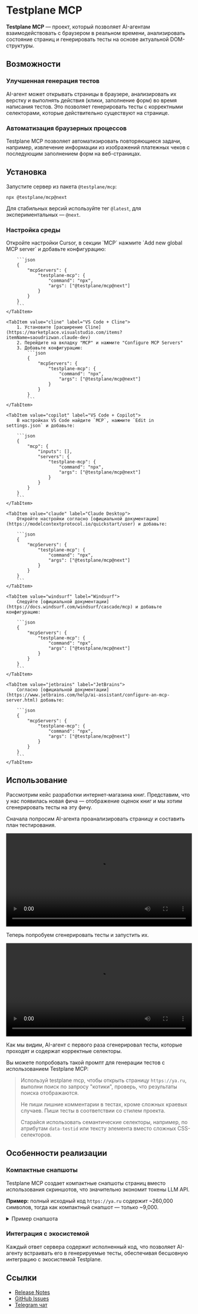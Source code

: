 
# Testplane MCP

**Testplane MCP** — проект, который позволяет AI-агентам взаимодействовать с браузером в реальном времени, анализировать состояние страниц и генерировать тесты на основе актуальной DOM-структуры.

## Возможности

### Улучшенная генерация тестов

AI-агент может открывать страницы в браузере, анализировать их верстку и выполнять действия (клики, заполнение форм) во время написания тестов. Это позволяет генерировать тесты с корректными селекторами, которые действительно существуют на странице.

### Автоматизация браузерных процессов

Testplane MCP позволяет автоматизировать повторяющиеся задачи, например, извлечение информации из изображений платежных чеков с последующим заполнением форм на веб-страницах.

## Установка

Запустите сервер из пакета `@testplane/mcp`:

```shell
npx @testplane/mcp@next
```

Для стабильных версий используйте тег `@latest`, для экспериментальных — `@next`.

### Настройка среды

<Tabs>
    <TabItem value="cursor" label="Cursor">
        Откройте настройки Cursor, в секции `MCP` нажмите `Add new global MCP server` и добавьте конфигурацию:

        ```json
        {
            "mcpServers": {
                "testplane-mcp": {
                    "command": "npx",
                    "args": ["@testplane/mcp@next"]
                }
            }
        }
        ```
    </TabItem>

    <TabItem value="cline" label="VS Code + Cline">
        1. Установите [расширение Cline](https://marketplace.visualstudio.com/items?itemName=saoudrizwan.claude-dev)
        2. Перейдите на вкладку "MCP" и нажмите "Configure MCP Servers"
        3. Добавьте конфигурацию:
            ```json
            {
                "mcpServers": {
                    "testplane-mcp": {
                        "command": "npx",
                        "args": ["@testplane/mcp@next"]
                    }
                }
            }
            ```
    </TabItem>

    <TabItem value="copilot" label="VS Code + Copilot">
        В настройках VS Code найдите `MCP`, нажмите `Edit in settings.json` и добавьте:

        ```json
        {
            "mcp": {
                "inputs": [],
                "servers": {
                    "testplane-mcp": {
                        "command": "npx",
                        "args": ["@testplane/mcp@next"]
                    }
                }
            }
        }
        ```
    </TabItem>

    <TabItem value="claude" label="Claude Desktop">
        Откройте настройки согласно [официальной документации](https://modelcontextprotocol.io/quickstart/user) и добавьте:

        ```json
        {
            "mcpServers": {
                "testplane-mcp": {
                    "command": "npx",
                    "args": ["@testplane/mcp@next"]
                }
            }
        }
        ```
    </TabItem>

    <TabItem value="windsurf" label="Windsurf">
        Следуйте [официальной документации](https://docs.windsurf.com/windsurf/cascade/mcp) и добавьте конфигурацию:

        ```json
        {
            "mcpServers": {
                "testplane-mcp": {
                    "command": "npx",
                    "args": ["@testplane/mcp@next"]
                }
            }
        }
        ```
    </TabItem>

    <TabItem value="jetbrains" label="JetBrains">
        Согласно [официальной документации](https://www.jetbrains.com/help/ai-assistant/configure-an-mcp-server.html) добавьте:

        ```json
        {
            "mcpServers": {
                "testplane-mcp": {
                    "command": "npx",
                    "args": ["@testplane/mcp@next"]
                }
            }
        }
        ```
    </TabItem>

</Tabs>

## Использование

Рассмотрим кейс разработки интернет-магазина книг. Представим, что у нас появилась новая фича — отображение оценок книг и мы хотим сгенерировать тесты на эту фичу.

Сначала попросим AI-агента проанализировать страницу и составить план тестирования.

<video src={investigateVideoUrl} width="100%" controls="controls">
    Тег video не поддерживается вашим браузером.
    <a href="video/blog/mcp/investigate.mp4">Скачайте видео</a>.
</video>

<br />

Теперь попробуем сгенерировать тесты и запустить их.

<video src={generateVideoUrl} width="100%" controls="controls">
    Тег video не поддерживается вашим браузером.
    <a href="video/blog/mcp/generate.mp4">Скачайте видео</a>.
</video>

<br />

Как мы видим, AI-агент с первого раза сгенерировал тесты, которые проходят и содержат корректные селекторы.

Вы можете попробовать такой промпт для генерации тестов с использованием Testplane MCP:

> Используй testplane mcp, чтобы открыть страницу `https://ya.ru`, выполни поиск по запросу "котики", проверь, что результаты поиска отображаются.
>
> Не пиши лишние комментарии в тестах, кроме сложных краевых случаев. Пиши тесты в соответствии со стилем проекта.
>
> Старайся использовать семантические селекторы, например, по атрибутам `data-testid` или тексту элемента вместо сложных CSS-селекторов.

## Особенности реализации

### Компактные снапшоты

Testplane MCP создает компактные снапшоты страниц вместо использования скриншотов, что значительно экономит токены LLM API.

**Пример:** полный исходный код `https://ya.ru` содержит ~260,000 символов, тогда как компактный снапшот — только ~9,000.

<details>
    <summary>Пример снапшота</summary>

    <SnapshotExample />

</details>

### Интеграция с экосистемой

Каждый ответ сервера содержит исполненный код, что позволяет AI-агенту встраивать его в генерируемые тесты, обеспечивая бесшовную интеграцию с экосистемой Testplane.

## Ссылки

-   [Release Notes](https://github.com/gemini-testing/testplane-mcp/releases)
-   [GitHub Issues](https://github.com/gemini-testing/testplane-mcp/issues)
-   [Telegram чат](https://t.me/testplane)
